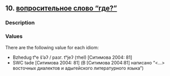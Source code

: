 ## 10. <a href =  'https://agricolamz.github.io/The_Circassian_Isoglosses_Database/10.html'>вопросительное слово "где?"</a>
### Description



### Values
There are the following value for each idiom:

* Bzhedug  tʰe š'əʔ / разг. tʰjeʔ (тhеI) [Ситимова 2004: 81] 
* SWC  təde [Ситимова 2004: 81] (В [Ситимова 2004:81] написано "<...> восточных диалектов и адыгейского литературного языка")

